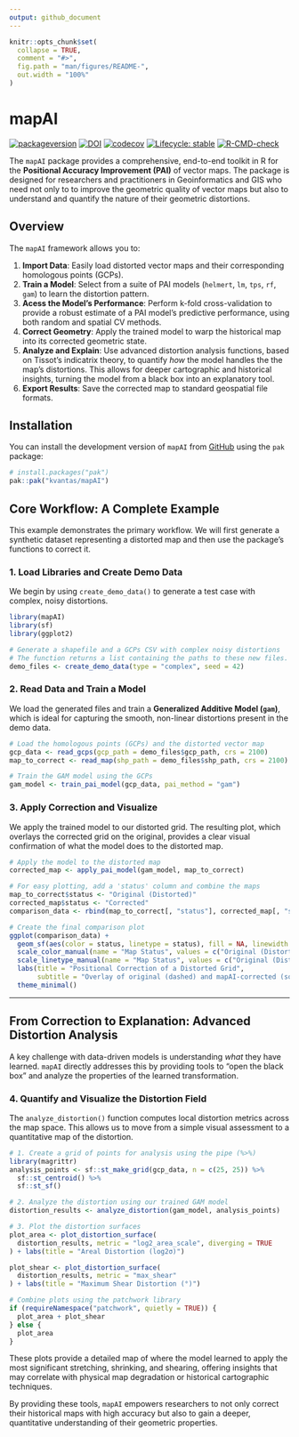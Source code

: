 ```yaml
---
output: github_document
---
```


<!-- README.md is generated from README.Rmd. Please edit that file -->

```r
knitr::opts_chunk$set(
  collapse = TRUE,
  comment = "#>",
  fig.path = "man/figures/README-",
  out.width = "100%"
)
```

# mapAI

<!-- badges: start -->
[![packageversion](https://img.shields.io/badge/Package%20version-0.1.2-orange.svg?style=flat-square)](https://github.com/kvantas/mapAI)
[![DOI](https://zenodo.org/badge/DOI/10.5281/zenodo.15767080.svg)](https://doi.org/10.5281/zenodo.15767080)
[![codecov](https://codecov.io/gh/kvantas/mapAI/branch/master/graph/badge.svg?token=8dbGQrCCnz)](https://codecov.io/gh/kvantas/mapAI)
[![Lifecycle: stable](https://img.shields.io/badge/lifecycle-stable-brightgreen.svg)](https://lifecycle.r-lib.org/articles/stages.html#stable)
[![R-CMD-check](https://github.com/kvantas/mapAI/actions/workflows/R-CMD-check.yaml/badge.svg)](https://github.com/kvantas/mapAI/actions/workflows/R-CMD-check.yaml)
<!-- badges: end -->

The `mapAI` package provides a comprehensive, end-to-end toolkit in R for the **Positional Accuracy Improvement (PAI)** of vector maps.
The package is designed for researchers and practitioners in Geoinformatics and GIS who need not only to to improve the geometric quality of vector maps but also to understand and quantify the nature of their geometric distortions.

## Overview

The `mapAI` framework allows you to:

1.  **Import  Data**: Easily load distorted vector maps and their corresponding homologous points (GCPs).
2.  **Train a Model**: Select from a suite of PAI models (`helmert`, `lm`, `tps`, `rf`, `gam`) to learn the distortion pattern.
3. **Acess the Model's Performance**: Perform k-fold cross-validation to provide a robust estimate of a PAI model's predictive performance, using both random and spatial CV methods.
4.  **Correct Geometry**: Apply the trained model to warp the historical map into its corrected geometric state.
5.  **Analyze and Explain**: Use advanced distortion analysis functions, based on Tissot's indicatrix theory, to quantify *how* the model handles the the map's distortions. This allows for deeper cartographic and historical insights, turning the model from a black box into an explanatory tool.
6.  **Export Results**: Save the corrected map to standard geospatial file formats.

## Installation

You can install the development version of `mapAI` from [GitHub](https://github.com/) using the `pak` package:

``` r
# install.packages("pak")
pak::pak("kvantas/mapAI")
```

## Core Workflow: A Complete Example

This example demonstrates the primary workflow. We will first generate a synthetic dataset representing a distorted map and then use the package's functions to correct it.

### 1. Load Libraries and Create Demo Data

We begin by using `create_demo_data()` to generate a test case with complex, noisy distortions.

```r
library(mapAI)
library(sf)
library(ggplot2)

# Generate a shapefile and a GCPs CSV with complex noisy distortions
# The function returns a list containing the paths to these new files.
demo_files <- create_demo_data(type = "complex", seed = 42)
```

### 2. Read Data and Train a Model

We load the generated files and train a **Generalized Additive Model (`gam`)**, which is ideal for capturing the smooth, non-linear distortions present in the demo data.

```r
# Load the homologous points (GCPs) and the distorted vector map
gcp_data <- read_gcps(gcp_path = demo_files$gcp_path, crs = 2100)
map_to_correct <- read_map(shp_path = demo_files$shp_path, crs = 2100)

# Train the GAM model using the GCPs
gam_model <- train_pai_model(gcp_data, pai_method = "gam")
```

### 3. Apply Correction and Visualize

We apply the trained model to our distorted grid. The resulting plot, which overlays the corrected grid on the original, provides a clear visual confirmation of what the model does to the distorted map.

```r
# Apply the model to the distorted map
corrected_map <- apply_pai_model(gam_model, map_to_correct)

# For easy plotting, add a 'status' column and combine the maps
map_to_correct$status <- "Original (Distorted)"
corrected_map$status <- "Corrected"
comparison_data <- rbind(map_to_correct[, "status"], corrected_map[, "status"])

# Create the final comparison plot
ggplot(comparison_data) +
  geom_sf(aes(color = status, linetype = status), fill = NA, linewidth = 0.7) +
  scale_color_manual(name = "Map Status", values = c("Original (Distorted)" = "grey50", "Corrected" = "#e41a1c")) +
  scale_linetype_manual(name = "Map Status", values = c("Original (Distorted)" = "dashed", "Corrected" = "solid")) +
  labs(title = "Positional Correction of a Distorted Grid",
       subtitle = "Overlay of original (dashed) and mapAI-corrected (solid) geometries") +
  theme_minimal()
```

---

## From Correction to Explanation: Advanced Distortion Analysis

A key challenge with data-driven models is understanding *what* they have learned. `mapAI` directly addresses this by providing tools to "open the black box" and analyze the properties of the learned transformation.

### 4. Quantify and Visualize the Distortion Field

The `analyze_distortion()` function computes local distortion metrics across the map space. This allows us to move from a simple visual assessment to a quantitative map of the distortion.

```r
# 1. Create a grid of points for analysis using the pipe (%>%)
library(magrittr)
analysis_points <- sf::st_make_grid(gcp_data, n = c(25, 25)) %>%
  sf::st_centroid() %>%
  sf::st_sf()

# 2. Analyze the distortion using our trained GAM model
distortion_results <- analyze_distortion(gam_model, analysis_points)

# 3. Plot the distortion surfaces
plot_area <- plot_distortion_surface(
  distortion_results, metric = "log2_area_scale", diverging = TRUE
) + labs(title = "Areal Distortion (log2σ)")

plot_shear <- plot_distortion_surface(
  distortion_results, metric = "max_shear"
) + labs(title = "Maximum Shear Distortion (°)")

# Combine plots using the patchwork library
if (requireNamespace("patchwork", quietly = TRUE)) {
  plot_area + plot_shear
} else {
  plot_area
}
```
These plots provide a detailed map of where the model learned to apply the most significant stretching, shrinking, and shearing, offering insights that may correlate with physical map degradation or historical cartographic techniques.

By providing these tools, `mapAI` empowers researchers to not only correct their historical maps with high accuracy but also to gain a deeper, quantitative understanding of their geometric properties.

